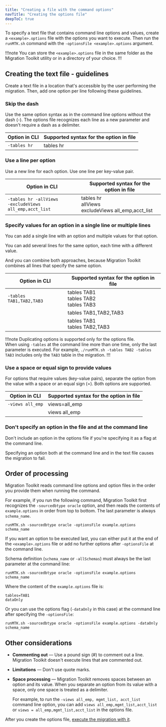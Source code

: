 ```yaml
---
title: "Creating a file with the command options"
navTitle: "Creating the options file"
deepToC: true
---
```


To specify a text file that contains command line options and values, create a `<example>.options` file with the options you want to execute. Then run the `runMTK.sh` command with the `-optionsFile <example>.options` argument.

!!!note
   You can store the `<example>.options` file in the same folder as the Migration Toolkit utility or in a directory of your choice.
!!!

## Creating the text file - guidelines

Create a text file in a location that's accessible by the user performing the migration. Then, add one option per line following these guidelines.

### Skip the dash

Use the same option syntax as in the command line options without the dash (-). The options file recognizes each line as a new parameter and doesn't require a dash as a delimiter.

| Option in CLI  | Supported syntax for the option in file |
|----------------|-----------------------------------------|
| `-tables hr`   | tables hr                               |

### Use a line per option

Use a new line for each option. Use one line per key-value pair.

| Option in CLI                                                  | Supported syntax for the option in file                       |
|----------------------------------------------------------------|---------------------------------------------------------------|
| `-tables hr -allViews` <br/> `-excludeViews all_emp,acct_list` | tables hr <br/> allViews <br/> excludeViews all_emp,acct_list |

### Specify values for an option in a single line or multiple lines

You can add a single line with an option and multiple values for that option.

You can add several lines for the same option, each time with a different value.

And you can combine both approaches, because Migration Toolkit combines all lines that specify the same option.

| Option in CLI            | Supported syntax for the option in file         |
|--------------------------|-------------------------------------------------|
| `-tables TAB1,TAB2,TAB3` | tables TAB1 <br/> tables TAB2 <br/> tables TAB3 |
|                          | tables TAB1,TAB2,TAB3                           |
|                          | tables TAB1 <br/> tables TAB2,TAB3              |

!!!note
   Duplicating options is supported only for the options file. <br/>
   When using `-tables` at the command line more than one time, only the last parameter is executed. For example, `./runMTK.sh -tables TAB2 -tables TAB3` includes only the `TAB3` table in the migration.
!!!

### Use a space or equal sign to provide values

For options that require values (key-value pairs), separate the option from the value with a space or an equal sign (=). Both options are supported.

| Option in CLI    | Supported syntax for the option in file |
|------------------|-----------------------------------------|
| `-views all_emp` | views=all_emp                           |
|                  | views all_emp                           |

### Don't specify an option in the file and at the command line

Don't include an option in the options file if you're specifying it as a flag at the command line.

Specifying an option both at the command line and in the text file causes the migration to fail.

## Order of processing

Migration Toolkit reads command line options and option files in the order you provide them when running the command.

For example, if you run the following command, Migration Toolkit first recognizes the `-sourcedbtype oracle` option, and then reads the contents of `example.options` in order from top to bottom. The last parameter is always `schema_name`.

```shell
runMTK.sh -sourcedbtype oracle -optionsFile example.options schema_name
```

If you want an option to be executed last, you can either put it at the end of the `<example>.options` file or add no further options after `-optionsFile` at the command line.

Schema definition (`schema_name` or `-allSchemas`) must always be the last parameter at the command line:

```shell
runMTK.sh -sourcedbtype oracle -optionsFile example.options schema_name
```

Where the content of the `example.options` file is:

```
tables=TAB1
dataOnly
```

Or you can use the options flag (`-dataOnly` in this case) at the command line after specifying the `-optionsFile`:

```shell
runMTK.sh -sourcedbtype oracle -optionsFile example.options -dataOnly schema_name
```

## Other considerations

-   **Commenting out** &mdash; Use a pound sign (#) to comment out a line. Migration Toolkit doesn't execute lines that are commented out.

-   **Limitations** &mdash; Don't use quote marks.

-   **Space processing** &mdash; Migration Toolkit removes spaces between an option and its value. When you separate an option from its value with a space, only one space is treated as a delimiter.

    For example, to run the `-views all_emp, mgmt_list, acct_list` command line option, you can add `views all_emp,mgmt_list,acct_list` or `views = all_emp,mgmt_list,acct_list` in the options file.

After you create the options file, [execute the migration with it](executing_migration_with_txt).
